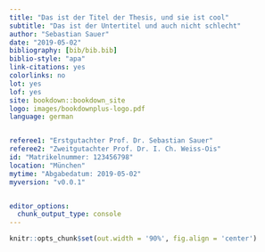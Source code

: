 ```yaml
--- 
title: "Das ist der Titel der Thesis, und sie ist cool"
subtitle: "Das ist der Untertitel und auch nicht schlecht"
author: "Sebastian Sauer"
date: "2019-05-02"
bibliography: [bib/bib.bib]
biblio-style: "apa"
link-citations: yes
colorlinks: no  
lot: yes
lof: yes
site: bookdown::bookdown_site
logo: images/bookdownplus-logo.pdf
language: german


referee1: "Erstgutachter Prof. Dr. Sebastian Sauer"
referee2: "Zweitgutachter Prof. Dr. I. Ch. Weiss-Ois"
id: "Matrikelnummer: 123456798"
location: "München"
mytime: "Abgabedatum: 2019-05-02"
myversion: "v0.0.1"


editor_options: 
  chunk_output_type: console
---
```


```r
knitr::opts_chunk$set(out.width = '90%', fig.align = 'center')
```



